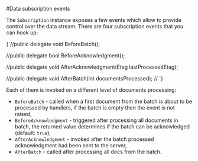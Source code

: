 
#Data subscription events

The `Subscription` instance exposes a few events which allow to provide control over the data stream. There are four subscription events that you can hook up:

<TabItem value="events" label="events">
<CodeBlock language="csharp">
{`//public delegate void BeforeBatch();

//public delegate bool BeforeAcknowledgment();

//public delegate void AfterAcknowledgment(Etag lastProcessedEtag);

//public delegate void AfterBatch(int documentsProcessed);
//
`}
</CodeBlock>
</TabItem>

Each of them is invoked on a different level of documents processing:

- `BeforeBatch` - called when a first document from the batch is about to be processed by handlers, if the batch is empty then the event is not raised,
- `BeforeAcknowledgment` - triggered after processing all documents in batch, the returned value determines if the batch can be acknowledged (default: `true`),
- `AfterAcknowledgment` - invoked after the batch processed acknowledgment had been sent to the server,
- `AfterBatch` - called after processing all docs from the batch.



